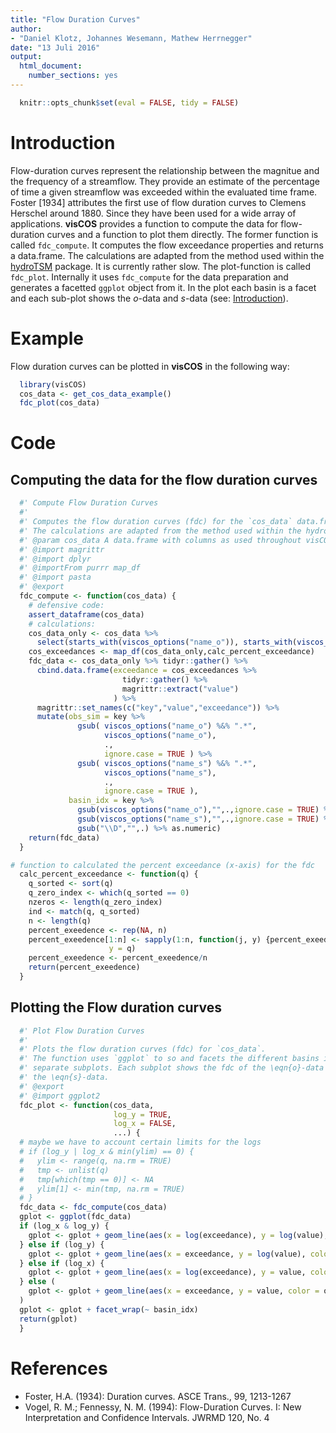 ```yaml
---
title: "Flow Duration Curves"
author:
- "Daniel Klotz, Johannes Wesemann, Mathew Herrnegger"
date: "13 Juli 2016"
output:
  html_document:
    number_sections: yes
---
```


```r
  knitr::opts_chunk$set(eval = FALSE, tidy = FALSE)
```

# Introduction
Flow-duration curves represent the relationship between the magnitue and the 
frequency of a streamflow. They provide an estimate of the percentage of time 
a given streamflow was exceeded within the evaluated time frame. Foster [1934]
attributes the first use of flow duration curves to Clemens Herschel around 1880.
Since they have been used for a wide array of applications.
**visCOS** provides a function to compute the data for flow-duration curves and
a function to plot them directly.
The former function is called `fdc_compute`. It computes the flow exceedance 
properties and returns a data.frame. The calculations are adapted from the
method used within the [hydroTSM](https://CRAN.R-project.org/package=hydroTSM) 
package. It is currently rather slow. 
The plot-function is called `fdc_plot`. Internally it uses `fdc_compute` for the
data preparation and generates a facetted `ggplot` object from it. In the plot 
each basin is a facet and each sub-plot shows the $o$-data and $s$-data (see: 
[Introduction](Introduction.html)).

# Example
Flow duration curves can be plotted in **visCOS** in the following way:
```r
  library(visCOS)
  cos_data <- get_cos_data_example()
  fdc_plot(cos_data) 
```

# Code
## Computing the data for the flow duration curves
```r
  #' Compute Flow Duration Curves 
  #' 
  #' Computes the flow duration curves (fdc) for the `cos_data` data.frame. 
  #' The calculations are adapted from the method used within the hydroTSM package.
  #' @param cos_data A data.frame with columns as used throughout visCOS
  #' @import magrittr
  #' @import dplyr
  #' @importFrom purrr map_df
  #' @import pasta
  #' @export 
  fdc_compute <- function(cos_data) {
    # defensive code: 
    assert_dataframe(cos_data)
    # calculations:
    cos_data_only <- cos_data %>% 
      select(starts_with(viscos_options("name_o")), starts_with(viscos_options("name_s")))
    cos_exceedances <- map_df(cos_data_only,calc_percent_exceedance)
    fdc_data <- cos_data_only %>% tidyr::gather() %>% 
      cbind.data.frame(exceedance = cos_exceedances %>% 
                         tidyr::gather() %>% 
                         magrittr::extract("value")
                       ) %>% 
      magrittr::set_names(c("key","value","exceedance")) %>% 
      mutate(obs_sim = key %>%
               gsub( viscos_options("name_o") %&% ".*",
                     viscos_options("name_o"),
                     .,
                     ignore.case = TRUE ) %>%
               gsub( viscos_options("name_s") %&% ".*",
                     viscos_options("name_s"),
                     .,
                     ignore.case = TRUE ), 
             basin_idx = key %>%
               gsub(viscos_options("name_o"),"",.,ignore.case = TRUE) %>%
               gsub(viscos_options("name_s"),"",.,ignore.case = TRUE) %>% 
               gsub("\\D","",.) %>% as.numeric)
    return(fdc_data)
  }
```

```r
# function to calculated the percent exceedance (x-axis) for the fdc 
  calc_percent_exceedance <- function(q) {
    q_sorted <- sort(q)
    q_zero_index <- which(q_sorted == 0)
    nzeros <- length(q_zero_index)
    ind <- match(q, q_sorted)
    n <- length(q)
    percent_exeedence <- rep(NA, n)
    percent_exeedence[1:n] <- sapply(1:n, function(j, y) {percent_exeedence[j] <- length(which(y >= y[j]))},
                      y = q)
    percent_exeedence <- percent_exeedence/n
    return(percent_exeedence)
  }
```

## Plotting the Flow duration curves
```r
  #' Plot Flow Duration Curves 
  #' 
  #' Plots the flow duration curves (fdc) for `cos_data`. 
  #' The function uses `ggplot` to so and facets the different basins into 
  #' separate subplots. Each subplot shows the fdc of the \eqn{o}-data and 
  #' the \eqn{s}-data.
  #' @export 
  #' @import ggplot2 
  fdc_plot <- function(cos_data,
                       log_y = TRUE,
                       log_x = FALSE,
                       ...) {
  # maybe we have to account certain limits for the logs
  # if (log_y | log_x & min(ylim) == 0) {
  #   ylim <- range(q, na.rm = TRUE)
  #   tmp <- unlist(q)
  #   tmp[which(tmp == 0)] <- NA
  #   ylim[1] <- min(tmp, na.rm = TRUE)
  # }
  fdc_data <- fdc_compute(cos_data)
  gplot <- ggplot(fdc_data)
  if (log_x & log_y) {
    gplot <- gplot + geom_line(aes(x = log(exceedance), y = log(value), color = obs_sim))
  } else if (log_y) {
    gplot <- gplot + geom_line(aes(x = exceedance, y = log(value), color = obs_sim))
  } else if (log_x) {
    gplot <- gplot + geom_line(aes(x = log(exceedance), y = value, color = obs_sim))
  } else (
    gplot <- gplot + geom_line(aes(x = exceedance, y = value, color = obs_sim))
  )
  gplot <- gplot + facet_wrap(~ basin_idx)
  return(gplot)
  }
```

# References 
- Foster, H.A. (1934): Duration curves. ASCE Trans., 99, 1213-1267
- Vogel, R. M.; Fennessy, N. M. (1994): Flow-Duration Curves. I: New Interpretation 
and Confidence Intervals. JWRMD 120, No. 4 